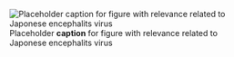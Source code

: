 ![Placeholder __caption__ for figure with relevance related to Japonese encephalits virus](/img/placeholder.jpg)